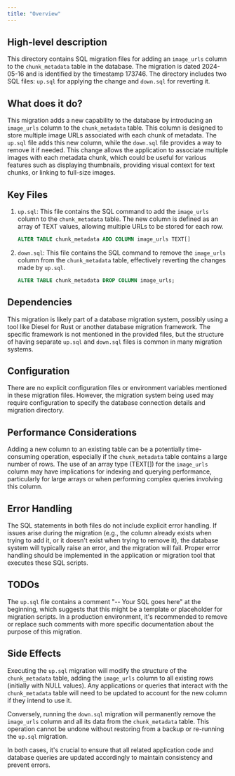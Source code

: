 ```yaml
---
title: "Overview"
---
```


## High-level description
This directory contains SQL migration files for adding an `image_urls` column to the `chunk_metadata` table in the database. The migration is dated 2024-05-16 and is identified by the timestamp 173746. The directory includes two SQL files: `up.sql` for applying the change and `down.sql` for reverting it.

## What does it do?
This migration adds a new capability to the database by introducing an `image_urls` column to the `chunk_metadata` table. This column is designed to store multiple image URLs associated with each chunk of metadata. The `up.sql` file adds this new column, while the `down.sql` file provides a way to remove it if needed. This change allows the application to associate multiple images with each metadata chunk, which could be useful for various features such as displaying thumbnails, providing visual context for text chunks, or linking to full-size images.

## Key Files

1. `up.sql`: This file contains the SQL command to add the `image_urls` column to the `chunk_metadata` table. The new column is defined as an array of TEXT values, allowing multiple URLs to be stored for each row.

   ```sql
   ALTER TABLE chunk_metadata ADD COLUMN image_urls TEXT[]
   ```

2. `down.sql`: This file contains the SQL command to remove the `image_urls` column from the `chunk_metadata` table, effectively reverting the changes made by `up.sql`.

   ```sql
   ALTER TABLE chunk_metadata DROP COLUMN image_urls;
   ```

## Dependencies
This migration is likely part of a database migration system, possibly using a tool like Diesel for Rust or another database migration framework. The specific framework is not mentioned in the provided files, but the structure of having separate `up.sql` and `down.sql` files is common in many migration systems.

## Configuration
There are no explicit configuration files or environment variables mentioned in these migration files. However, the migration system being used may require configuration to specify the database connection details and migration directory.

## Performance Considerations
Adding a new column to an existing table can be a potentially time-consuming operation, especially if the `chunk_metadata` table contains a large number of rows. The use of an array type (TEXT[]) for the `image_urls` column may have implications for indexing and querying performance, particularly for large arrays or when performing complex queries involving this column.

## Error Handling
The SQL statements in both files do not include explicit error handling. If issues arise during the migration (e.g., the column already exists when trying to add it, or it doesn't exist when trying to remove it), the database system will typically raise an error, and the migration will fail. Proper error handling should be implemented in the application or migration tool that executes these SQL scripts.

## TODOs
The `up.sql` file contains a comment "-- Your SQL goes here" at the beginning, which suggests that this might be a template or placeholder for migration scripts. In a production environment, it's recommended to remove or replace such comments with more specific documentation about the purpose of this migration.

## Side Effects
Executing the `up.sql` migration will modify the structure of the `chunk_metadata` table, adding the `image_urls` column to all existing rows (initially with NULL values). Any applications or queries that interact with the `chunk_metadata` table will need to be updated to account for the new column if they intend to use it.

Conversely, running the `down.sql` migration will permanently remove the `image_urls` column and all its data from the `chunk_metadata` table. This operation cannot be undone without restoring from a backup or re-running the `up.sql` migration.

In both cases, it's crucial to ensure that all related application code and database queries are updated accordingly to maintain consistency and prevent errors.